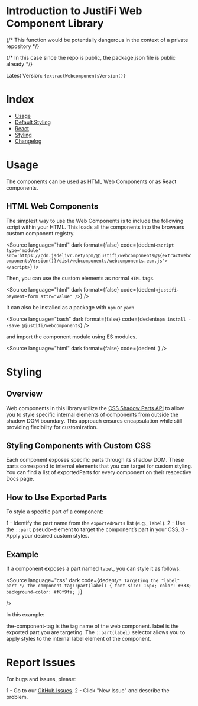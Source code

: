 
<Meta title="Introduction" />

# Introduction to JustiFi Web Component Library

{/* This function would be potentially dangerous in the context of a private repository */}

{/* In this case since the repo is public, the package.json file is public already */}

Latest Version: <code>{extractWebcomponentsVersion()}</code>

# Index

- [Usage](#usage)
- [Default Styling](#default-styling)
- [React](#react)
- [Styling](#styling)
- [Changelog](/docs/changelog--docs)

# Usage

The components can be used as HTML Web Components or as React components.

## HTML Web Components

The simplest way to use the Web Components is to include the following script within your HTML. This loads all the components into the browsers custom component registry.

<Source
  language="html"
  dark
  format={false}
  code={dedent`
    <script type='module' src='https://cdn.jsdelivr.net/npm/@justifi/webcomponents@${extractWebcomponentsVersion()}/dist/webcomponents/webcomponents.esm.js'></script>
  `}
/>

Then, you can use the custom elements as normal `HTML` tags.

<Source
  language="html"
  dark
  format={false}
  code={dedent`
    <justifi-payment-form attr="value" />
  `}
/>

It can also be installed as a package with `npm` or `yarn`

<Source
  language="bash"
  dark
  format={false}
  code={dedent`
    npm install --save @justifi/webcomponents
  `}
/>

and import the component module using ES modules.

<Source
  language="html"
  dark
  format={false}
  code={dedent`
  `}
/>

# Styling

## Overview

Web components in this library utilize the [CSS Shadow Parts API](https://developer.mozilla.org/en-US/docs/Web/CSS/::part) to allow you to style specific internal elements of components from outside the shadow DOM boundary. This approach ensures encapsulation while still providing flexibility for customization.

## Styling Components with Custom CSS

Each component exposes specific parts through its shadow DOM. These parts correspond to internal elements that you can target for custom styling. You can find a list of exportedParts for every component on their respective Docs page.

## How to Use Exported Parts

To style a specific part of a component:

1 - Identify the part name from the `exportedParts` list (e.g., `label`).
2 - Use the `::part` pseudo-element to target the component’s part in your CSS.
3 - Apply your desired custom styles.

## Example

If a component exposes a part named `label`, you can style it as follows:

<Source
  language="css"
  dark
  code={dedent`
    /* Targeting the "label" part */
    the-component-tag::part(label) {
      font-size: 16px;
      color: #333;
      background-color: #f8f9fa;
    }
  `}

/>

In this example:

the-component-tag is the tag name of the web component.
label is the exported part you are targeting.
The `::part(label)` selector allows you to apply styles to the internal label element of the component.

# Report Issues

For bugs and issues, please:

1 - Go to our [GitHub Issues](https://github.com/justifi-tech/web-component-library/issues).
2 - Click "New Issue" and describe the problem.
